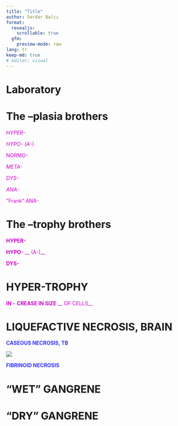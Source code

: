 ```yaml
---
title: "Title"
author: Serdar Balcı
format:
  revealjs:
    scrollable: true
  gfm:
    preview-mode: raw
lang: tr
keep-md: true
# editor: visual
---
```


# Laboratory

# 

# The –plasia brothers

<span style="color:#CC00CC"> _HYPER\-_ </span>

<span style="color:#CC00CC"> _HYPO\- \(A\-\)_ </span>

<span style="color:#CC00CC">NORMO\-</span>

<span style="color:#CC00CC"> _META\-_ </span>

<span style="color:#CC00CC"> _DYS\-_ </span>

<span style="color:#CC00CC"> _ANA\-_ </span>

<span style="color:#CC00CC">“Frank” ANA\-</span>

# The –trophy brothers

<span style="color:#CC00CC"> __HYPER\-__ </span>

<span style="color:#CC00CC"> __HYPO\-__ </span>  <span style="color:#CC00CC"> __ \(A\-\)__ </span>

<span style="color:#CC00CC"> __DYS\-__ </span>

# HYPER-TROPHY

<span style="color:#CC00CC"> __IN__ </span>  <span style="color:#CC00CC"> __\-__ </span>  <span style="color:#CC00CC"> __CREASE IN __ </span>  <span style="color:#CC00CC"> __SIZE__ </span>  <span style="color:#CC00CC"> __ OF CELLS__ </span>

# LIQUEFACTIVE NECROSIS, BRAIN

<span style="color:#3333FF"> __CASEOUS NECROSIS\, TB__ </span>

![](./img-local/Lab20.png)

<span style="color:#3333FF"> __FIBRINOID NECROSIS__ </span>

# “WET” GANGRENE

# “DRY” GANGRENE

